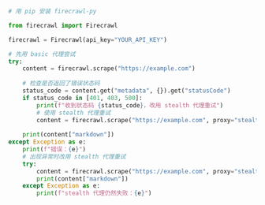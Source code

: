 ```python Python
# 用 pip 安装 firecrawl-py

from firecrawl import Firecrawl

firecrawl = Firecrawl(api_key="YOUR_API_KEY")

# 先用 basic 代理尝试
try:
    content = firecrawl.scrape("https://example.com")
    
    # 检查是否返回了错误状态码
    status_code = content.get("metadata", {}).get("statusCode")
    if status_code in [401, 403, 500]:
        print(f"收到状态码 {status_code}，改用 stealth 代理重试")
        # 使用 stealth 代理重试
        content = firecrawl.scrape("https://example.com", proxy="stealth")
    
    print(content["markdown"])
except Exception as e:
    print(f"错误：{e}")
    # 出现异常时改用 stealth 代理重试
    try:
        content = firecrawl.scrape("https://example.com", proxy="stealth")
        print(content["markdown"])
    except Exception as e:
        print(f"stealth 代理仍然失败：{e}")
```
